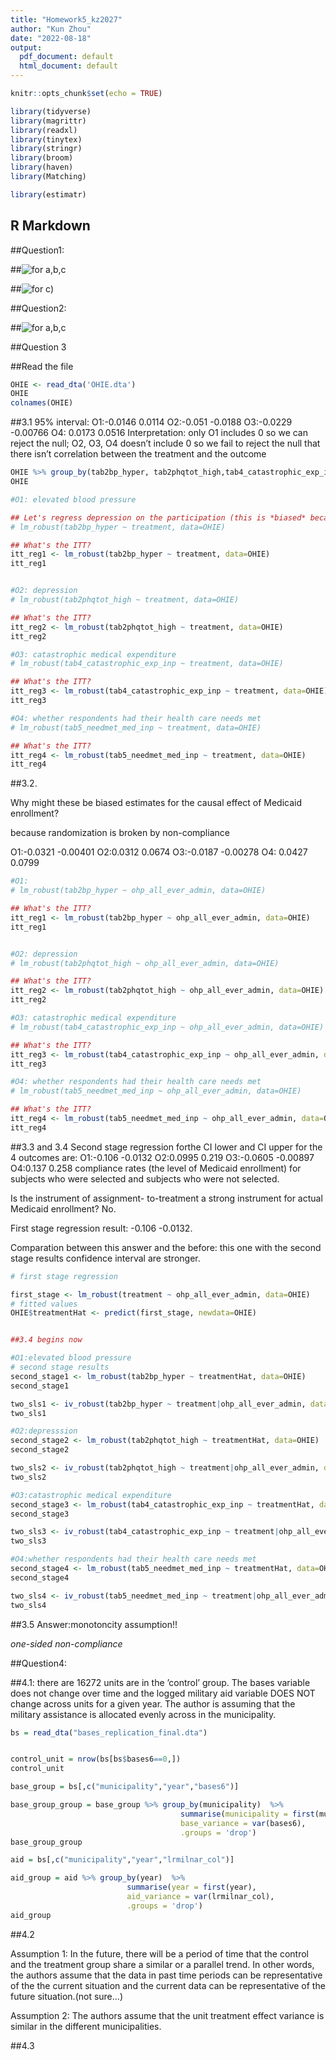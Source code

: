 ```yaml
---
title: "Homework5_kz2027"
author: "Kun Zhou"
date: "2022-08-18"
output:
  pdf_document: default
  html_document: default
---
```


```r
knitr::opts_chunk$set(echo = TRUE)

library(tidyverse)
library(magrittr)
library(readxl)
library(tinytex)
library(stringr)
library(broom)
library(haven)
library(Matching)

library(estimatr)


```

## R Markdown

##Question1:

##![for a,b,c](CamScanner 08-18-2022 23.09)

##![for c](CamScanner 08-18-2022 23.09))

##Question2:


##![for a,b,c](CamScanner 08-18-2022 23.11)

##Question 3

##Read the file
```r
OHIE <- read_dta('OHIE.dta')
OHIE
colnames(OHIE) 


```

##3.1
95% interval:
O1:-0.0146   0.0114 
O2:-0.051  -0.0188 
O3:-0.0229 -0.00766
O4: 0.0173   0.0516
Interpretation:
only O1 includes 0 so we can reject the null; O2, O3, O4 doesn't include 0 so we fail to reject the null that there isn't correlation between the treatment and the outcome
```r
OHIE %>% group_by(tab2bp_hyper, tab2phqtot_high,tab4_catastrophic_exp_inp,tab5_needmet_med_inp) %>% summarize(N = n())
OHIE 

#O1: elevated blood pressure

## Let's regress depression on the participation (this is *biased* because randomization is broken by non-compliance)
# lm_robust(tab2bp_hyper ~ treatment, data=OHIE) 

## What's the ITT?
itt_reg1 <- lm_robust(tab2bp_hyper ~ treatment, data=OHIE)
itt_reg1


#O2: depression
# lm_robust(tab2phqtot_high ~ treatment, data=OHIE) 

## What's the ITT?
itt_reg2 <- lm_robust(tab2phqtot_high ~ treatment, data=OHIE)
itt_reg2

#O3: catastrophic medical expenditure
# lm_robust(tab4_catastrophic_exp_inp ~ treatment, data=OHIE) 

## What's the ITT?
itt_reg3 <- lm_robust(tab4_catastrophic_exp_inp ~ treatment, data=OHIE)
itt_reg3

#O4: whether respondents had their health care needs met
# lm_robust(tab5_needmet_med_inp ~ treatment, data=OHIE) 

## What's the ITT?
itt_reg4 <- lm_robust(tab5_needmet_med_inp ~ treatment, data=OHIE)
itt_reg4

```

##3.2.

Why might these be biased estimates for the causal effect of Medicaid enrollment?

because randomization is broken by non-compliance

O1:-0.0321 -0.00401
O2:0.0312   0.0674
O3:-0.0187 -0.00278 
O4: 0.0427   0.0799

```r

#O1:
# lm_robust(tab2bp_hyper ~ ohp_all_ever_admin, data=OHIE) 

## What's the ITT?
itt_reg1 <- lm_robust(tab2bp_hyper ~ ohp_all_ever_admin, data=OHIE)
itt_reg1


#O2: depression
# lm_robust(tab2phqtot_high ~ ohp_all_ever_admin, data=OHIE) 

## What's the ITT?
itt_reg2 <- lm_robust(tab2phqtot_high ~ ohp_all_ever_admin, data=OHIE)
itt_reg2

#O3: catastrophic medical expenditure
# lm_robust(tab4_catastrophic_exp_inp ~ ohp_all_ever_admin, data=OHIE) 

## What's the ITT?
itt_reg3 <- lm_robust(tab4_catastrophic_exp_inp ~ ohp_all_ever_admin, data=OHIE)
itt_reg3

#O4: whether respondents had their health care needs met
# lm_robust(tab5_needmet_med_inp ~ ohp_all_ever_admin, data=OHIE) 

## What's the ITT?
itt_reg4 <- lm_robust(tab5_needmet_med_inp ~ ohp_all_ever_admin, data=OHIE)
itt_reg4


```



##3.3 and 3.4
Second stage regression forthe CI lower and CI upper for the 4 outcomes are:
O1:-0.106  -0.0132
O2:0.0995    0.219
O3:-0.0605 -0.00897
O4:0.137    0.258
compliance rates (the level of Medicaid enrollment) for subjects who were selected and subjects who were not selected.

Is the instrument of assignment- to-treatment a strong instrument for actual Medicaid enrollment?
No.

First stage regression result: -0.106  -0.0132.

Comparation between this answer and the before: this one with the second stage results confidence interval are stronger.

```r
# first stage regression

first_stage <- lm_robust(treatment ~ ohp_all_ever_admin, data=OHIE)
# fitted values
OHIE$treatmentHat <- predict(first_stage, newdata=OHIE)


##3.4 begins now

#O1:elevated blood pressure
# second stage results
second_stage1 <- lm_robust(tab2bp_hyper ~ treatmentHat, data=OHIE)
second_stage1

two_sls1 <- iv_robust(tab2bp_hyper ~ treatment|ohp_all_ever_admin, data=OHIE)
two_sls1

#O2:depresssion
second_stage2 <- lm_robust(tab2phqtot_high ~ treatmentHat, data=OHIE)
second_stage2

two_sls2 <- iv_robust(tab2phqtot_high ~ treatment|ohp_all_ever_admin, data=OHIE)
two_sls2

#O3:catastrophic medical expenditure
second_stage3 <- lm_robust(tab4_catastrophic_exp_inp ~ treatmentHat, data=OHIE)
second_stage3

two_sls3 <- iv_robust(tab4_catastrophic_exp_inp ~ treatment|ohp_all_ever_admin, data=OHIE)
two_sls3

#O4:whether respondents had their health care needs met
second_stage4 <- lm_robust(tab5_needmet_med_inp ~ treatmentHat, data=OHIE)
second_stage4

two_sls4 <- iv_robust(tab5_needmet_med_inp ~ treatment|ohp_all_ever_admin, data=OHIE)
two_sls4

```

##3.5
Answer:monotoncity assumption!!

*one-sided non-compliance*


##Question4:

##4.1:
there are 16272 units are in the ’control’ group. The bases variable does not change over time and the logged military aid variable DOES NOT change across units for a given year. The author is assuming that the military assistance is allocated evenly across in the municipality.

```r

bs = read_dta("bases_replication_final.dta")


control_unit = nrow(bs[bs$bases6==0,])
control_unit

base_group = bs[,c("municipality","year","bases6")]

base_group_group = base_group %>% group_by(municipality)  %>%
                                      summarise(municipality = first(municipality),
                                      base_variance = var(bases6),
                                      .groups = 'drop')
base_group_group

aid = bs[,c("municipality","year","lrmilnar_col")]

aid_group = aid %>% group_by(year)  %>%
                          summarise(year = first(year),
                          aid_variance = var(lrmilnar_col),
                          .groups = 'drop')
aid_group
```
##4.2

Assumption 1: In the future, there will be a period of time that the control and the treatment group share a similar or a parallel trend. In other words, the authors assume that the data in past time periods can be representative of the the current situation and the current data can be representative of the future situation.(not sure…)

Assumption 2: The authors assume that the unit treatment effect variance is similar in the different municipalities.

##4.3
```r

```





